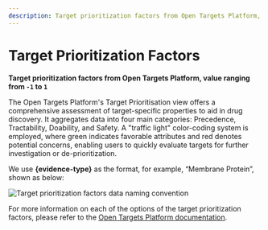 ```yaml
---
description: Target prioritization factors from Open Targets Platform, value ranging from -1 to 1
---
```


# Target Prioritization Factors

**Target prioritization factors from Open Targets Platform, value ranging from `-1` to `1`**

The Open Targets Platform's Target Prioritisation view offers a comprehensive assessment of target-specific properties to aid in drug discovery. It aggregates data into four main categories: Precedence, Tractability, Doability, and Safety. A "traffic light" color-coding system is employed, where green indicates favorable attributes and red denotes potential concerns, enabling users to quickly evaluate targets for further investigation or de-prioritization.

We use **\{evidence-type}** as the format, for example, “Membrane Protein”, shown as below:

![Target prioritization factors data naming convention](../../public/image/docs/target-prioritization-factors-data-naming-convention.png)

For more information on each of the options of the target prioritization factors, please refer to the [Open Targets Platform documentation](https://platform-docs.opentargets.org/target-prioritisation).